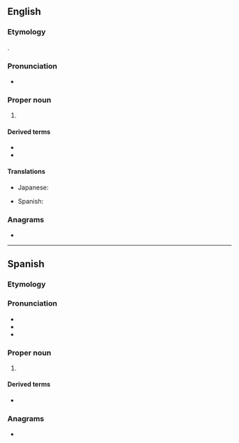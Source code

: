 ==English==

===Etymology===
{{bor|en|es|Tijuana}}. {{etystub|lang=en}}

===Pronunciation===
{{wikipedia}}
* {{rhymes|ɑːnə|lang=en}}

===Proper noun===
{{en-proper noun}}

# {{place|en|city|s/Baja California|c/Mexico|by the American border with [[San Diego]]}}
#: {{syn|en|[[TJ]] {{qualifier|abbreviation}}}}

====Derived terms====
* {{l|en|Tijuana Bible}}
* {{l|en|Tijuanan}}

====Translations====
{{trans-top|city in Baja California, Mexico}}
* Japanese: {{t|ja|ティファナ|tr=Tifana}}
{{trans-mid}}
* Spanish: {{t+|es|Tijuana|f}}
{{trans-bottom}}

===Anagrams===
* {{anagrams|en|Juanita}}

----

==Spanish==

===Etymology===
{{rfe|es}}

===Pronunciation===
{{wikipedia|lang=es}}
* {{es-IPA}}
* {{rhymes|ana|lang=es}}
* {{hyphenation|Ti|jua|na|lang=es}}

===Proper noun===
{{es-proper noun|f}}

# {{place|es|city|s/Baja California|c/Mexico|t1=Tijuana}}

====Derived terms====
* {{l|es|tijuanense}}

===Anagrams===
* {{anagrams|es|Juanita}}